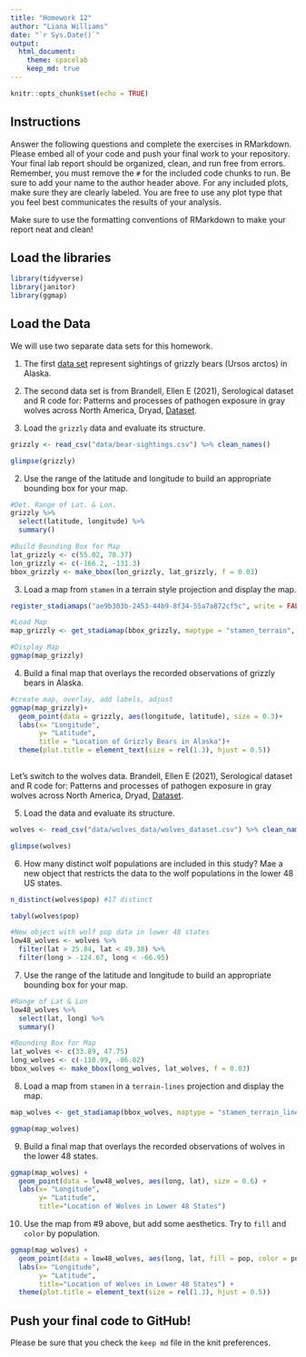 ```yaml
---
title: "Homework 12"
author: "Liana Williams"
date: "`r Sys.Date()`"
output:
  html_document: 
    theme: spacelab
    keep_md: true
---
```


```r
knitr::opts_chunk$set(echo = TRUE)
```

## Instructions
Answer the following questions and complete the exercises in RMarkdown. Please embed all of your code and push your final work to your repository. Your final lab report should be organized, clean, and run free from errors. Remember, you must remove the `#` for the included code chunks to run. Be sure to add your name to the author header above. For any included plots, make sure they are clearly labeled. You are free to use any plot type that you feel best communicates the results of your analysis.  

Make sure to use the formatting conventions of RMarkdown to make your report neat and clean!  

## Load the libraries  
```r
library(tidyverse)
library(janitor)
library(ggmap)
``` 

## Load the Data
We will use two separate data sets for this homework.  

1. The first [data set](https://rcweb.dartmouth.edu/~f002d69/workshops/index_rspatial.html) represent sightings of grizzly bears (Ursos arctos) in Alaska.  


2. The second data set is from Brandell, Ellen E (2021), Serological dataset and R code for: Patterns and processes of pathogen exposure in gray wolves across North America, Dryad, [Dataset](https://doi.org/10.5061/dryad.5hqbzkh51).  

1. Load the `grizzly` data and evaluate its structure.  
```r
grizzly <- read_csv("data/bear-sightings.csv") %>% clean_names()
```
```r
glimpse(grizzly)
```


2. Use the range of the latitude and longitude to build an appropriate bounding box for your map.
```r
#Det. Range of Lat. & Lon. 
grizzly %>% 
  select(latitude, longitude) %>% 
  summary()
```
```r
#Build Bounding Box for Map 
lat_grizzly <- c(55.02, 70.37)
lon_grizzly <- c(-166.2, -131.3)
bbox_grizzly <- make_bbox(lon_grizzly, lat_grizzly, f = 0.03) 
```

3. Load a map from `stamen` in a terrain style projection and display the map. 
```r
register_stadiamaps("ae9b303b-2453-44b9-8f34-55a7a872cf5c", write = FALSE)
```

```r
#Load Map
map_grizzly <- get_stadiamap(bbox_grizzly, maptype = "stamen_terrain", zoom = 7)
```

```r
#Display Map
ggmap(map_grizzly)
```


4. Build a final map that overlays the recorded observations of grizzly bears in Alaska.
```r
#create map, overlay, add labels, adjust
ggmap(map_grizzly)+
  geom_point(data = grizzly, aes(longitude, latitude), size = 0.3)+
  labs(x= "Longitude", 
       y= "Latitude",
       title = "Location of Grizzly Bears in Alaska")+
  theme(plot.title = element_text(size = rel(1.3), hjust = 0.5))
  
```


Let's switch to the wolves data. Brandell, Ellen E (2021), Serological dataset and R code for: Patterns and processes of pathogen exposure in gray wolves across North America, Dryad, [Dataset](https://doi.org/10.5061/dryad.5hqbzkh51).  

5. Load the data and evaluate its structure.  
```r
wolves <- read_csv("data/wolves_data/wolves_dataset.csv") %>% clean_names()
```
```r
glimpse(wolves)
```



6. How many distinct wolf populations are included in this study? Mae a new object that restricts the data to the wolf populations in the lower 48 US states. 
```r
n_distinct(wolves$pop) #17 distinct
```

```r
tabyl(wolves$pop)
```

```r
#New object with wolf pop data in lower 48 states
low48_wolves <- wolves %>% 
  filter(lat > 25.84, lat < 49.38) %>% 
  filter(long > -124.67, long < -66.95)
```

7. Use the range of the latitude and longitude to build an appropriate bounding box for your map. 
```r
#Range of Lat & Lon
low48_wolves %>% 
  select(lat, long) %>% 
  summary()
```
```r
#Bounding Box for Map 
lat_wolves <- c(33.89, 47.75)
long_wolves <- c(-110.99, -86.82)
bbox_wolves <- make_bbox(long_wolves, lat_wolves, f = 0.03)
```



8.  Load a map from `stamen` in a `terrain-lines` projection and display the map.  
```r
map_wolves <- get_stadiamap(bbox_wolves, maptype = "stamen_terrain_lines", zoom = 7)
```

```r
ggmap(map_wolves)
```

9. Build a final map that overlays the recorded observations of wolves in the lower 48 states. 
```r
ggmap(map_wolves) + 
  geom_point(data = low48_wolves, aes(long, lat), size = 0.6) +
  labs(x= "Longitude",
       y= "Latitude",
       title="Location of Wolves in Lower 48 States")  
```


10. Use the map from #9 above, but add some aesthetics. Try to `fill` and `color` by population.  
```r
ggmap(map_wolves) + 
  geom_point(data = low48_wolves, aes(long, lat, fill = pop, color = pop), size = 1.3) + 
  labs(x= "Longitude",
       y= "Latitude",
       title="Location of Wolves in Lower 48 States") + 
  theme(plot.title = element_text(size = rel(1.3), hjust = 0.5))
```


## Push your final code to GitHub!
Please be sure that you check the `keep md` file in the knit preferences. 